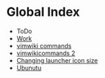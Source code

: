 = Global Index =
* ToDo
* [[Work/index|Work]]
* [http://vimwiki.googlecode.com/hg-history/v1.2/src/doc/vimwiki.txt vimwiki commands]
* [https://code.google.com/p/vimwiki/source/browse/src/doc/vimwiki.txt vimwikicommands 2]
* [http://www.omgubuntu.co.uk/2012/04/how-to-change-unity-2d-launcher-icon-size-with-a-script Changing launcher icon size]
* [[Ubunutu]]

